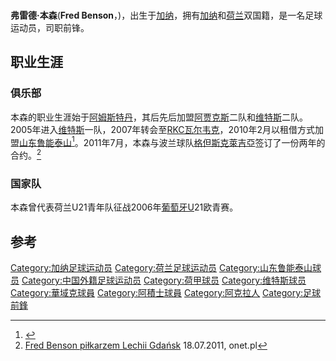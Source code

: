 {{noteta|G1=足球}}<br>{{Football player infobox 
| playername = 弗雷德·本森
| image = [[File:Fred_Benson.jpg|240px]]
| fullname = 弗雷德·本森
| dateofbirth = {{Birth date and age|year=1984|month=4|day=10}}
| cityofbirth = [[阿克拉|阿克拉]] 
| countryofbirth = {{flagicon|GHA}} [[加纳|加纳]] 
| height = 175厘米
| nickname = 
| currentclub = {{flagicon|CHN}} [[山东鲁能泰山|山东鲁能泰山]] 
| clubnumber = N/A
| position = [[前锋_(足球)|前鋒]] 
| youthyears = 
| youthclubs = 
| years = 2005-07<br>2007-<br>2010-<br>2011-2012
| clubs = {{flagicon|NED}} [[维特斯|维特斯]]<br>{{flagicon|NED}} [[RKC瓦尔韦克|RKC瓦尔韦克]]<br>→{{flagicon|CHN}} [[山东鲁能泰山|山东鲁能泰山]](租借)<br/> {{flagicon|POL}} [[格但斯克萊吉亞足球俱樂部|格但斯克萊吉亞]]
| caps(goals) = 62（14）<br>83 (28)<br>{{0}}7 ( 2)<br>11 ( 1)
| nationalyears = 2003-06
| nationalteam =  {{flagicon|NED}} 荷兰U21
| nationalcaps(goals) = 1 （0）
| pcupdate = 2010年5月31日 (一) 02:40 (UTC)
| ntupdate = 2007年5月30日 
}}
'''弗雷德·本森'''('''Fred Benson'''，{{bd|1984年|4月10日|catIdx=B}})，出生于[[加纳|加纳]]，拥有[[加纳|加纳]]和[[荷兰|荷兰]]双国籍，是一名足球运动员，司职前锋。
==职业生涯==
===俱乐部===
本森的职业生涯始于[[阿姆斯特丹|阿姆斯特丹]]，其后先后加盟[[阿贾克斯|阿贾克斯]]二队和[[维特斯|维特斯]]二队。2005年进入[[维特斯|维特斯]]一队，2007年转会至[[RKC瓦尔韦克|RKC瓦尔韦克]]，2010年2月以租借方式加盟[[山东鲁能泰山|山东鲁能泰山]]<ref>{{Cite web |url=http://sports.163.com/10/0212/01/5V9L0VTE00051C89.html |title=前荷兰U21国脚前锋租借加盟鲁能 |access-date=2010-02-12 |archive-date=2019-08-12 |archive-url=https://web.archive.org/web/20190812201641/http://sports.163.com/10/0212/01/5V9L0VTE00051C89.html |dead-url=no }}</ref>。2011年7月，本森与波兰球队[[格但斯克萊吉亞足球俱樂部|格但斯克萊吉亞]]签订了一份两年的合约。<ref>[http://sport.onet.pl/pilka-nozna/ekstraklasa/fred-benson-pilkarzem-lechii-gdansk,1,4796072,wiadomosc.html Fred Benson piłkarzem Lechii Gdańsk] {{Webarchive|url=https://archive.is/20120724015841/http://sport.onet.pl/pilka-nozna/ekstraklasa/fred-benson-pilkarzem-lechii-gdansk,1,4796072,wiadomosc.html |date=2012-07-24 }} 18.07.2011, onet.pl</ref>

===国家队===
本森曾代表荷兰U21青年队征战2006年[[葡萄牙|葡萄牙]]U21欧青赛。
==参考==
{{reflist}}

{{2010年山东鲁能泰山名单}}

{{DEFAULTSORT:BENSON,Fred}}
[[Category:加纳足球运动员|Category:加纳足球运动员]]
[[Category:荷兰足球运动员|Category:荷兰足球运动员]]
[[Category:山东鲁能泰山球员|Category:山东鲁能泰山球员]]
[[Category:中国外籍足球运动员|Category:中国外籍足球运动员]]
[[Category:荷甲球员|Category:荷甲球员]]
[[Category:维特斯球员|Category:维特斯球员]]
[[Category:華域克球員|Category:華域克球員]]
[[Category:阿積士球員|Category:阿積士球員]]
[[Category:阿克拉人|Category:阿克拉人]]
[[Category:足球前鋒|Category:足球前鋒]]
